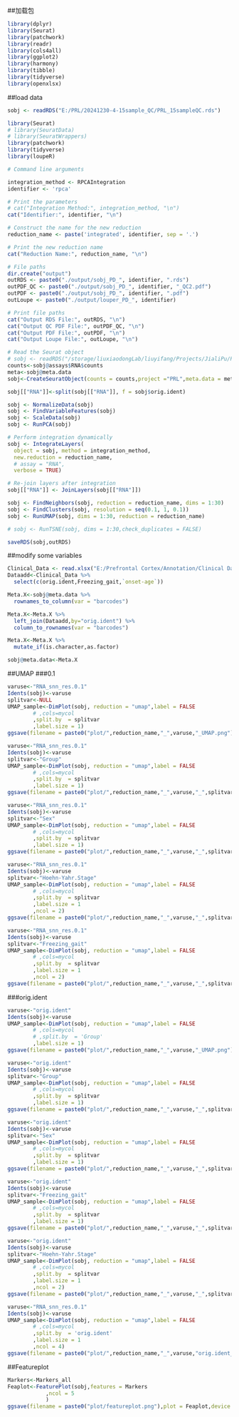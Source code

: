##加载包
```r
library(dplyr)
library(Seurat)
library(patchwork)
library(readr)
library(cols4all)
library(ggplot2)
library(harmony)
library(tibble)
library(tidyverse)
library(openxlsx)
```

##load data
```r
sobj <- readRDS("E:/PRL/20241230-4-15sample_QC/PRL_15sampleQC.rds")
```

```r
library(Seurat)
# library(SeuratData)
# library(SeuratWrappers)
library(patchwork)
library(tidyverse)
library(loupeR)

# Command line arguments

integration_method <- RPCAIntegration
identifier <- 'rpca'

# Print the parameters
# cat("Integration Method:", integration_method, "\n")
cat("Identifier:", identifier, "\n")

# Construct the name for the new reduction
reduction_name <- paste('integrated', identifier, sep = '.')

# Print the new reduction name
cat("Reduction Name:", reduction_name, "\n")

# File paths
dir.create("output")
outRDS <- paste0("./output/sobj_PD_", identifier, ".rds")
outPDF_QC <- paste0("./output/sobj_PD_", identifier, "_QC2.pdf")
outPDF <- paste0("./output/sobj_PD_", identifier, ".pdf")
outLoupe <- paste0("./output/louper_PD_", identifier)

# Print file paths
cat("Output RDS File:", outRDS, "\n")
cat("Output QC PDF File:", outPDF_QC, "\n")
cat("Output PDF File:", outPDF, "\n")
cat("Output Loupe File:", outLoupe, "\n")
```


```r
# Read the Seurat object
# sobj <- readRDS("/storage/liuxiaodongLab/liuyifang/Projects/JialiPu/PD_QiuhanXu/2024-03-06_27-integrate-harmony/data/sobj_PD_before_integrate.rds")
counts<-sobj@assays$RNA$counts
meta<-sobj@meta.data
sobj<-CreateSeuratObject(counts = counts,project ="PRL",meta.data = meta )

sobj[["RNA"]]<-split(sobj[["RNA"]], f = sobj$orig.ident)

sobj <- NormalizeData(sobj)
sobj <- FindVariableFeatures(sobj)
sobj <- ScaleData(sobj)
sobj <- RunPCA(sobj)

# Perform integration dynamically
sobj <- IntegrateLayers(
  object = sobj, method = integration_method,
  new.reduction = reduction_name,
  # assay = "RNA",
  verbose = TRUE)

# Re-join layers after integration
sobj[["RNA"]] <- JoinLayers(sobj[["RNA"]])

sobj <- FindNeighbors(sobj, reduction = reduction_name, dims = 1:30)
sobj <- FindClusters(sobj, resolution = seq(0.1, 1, 0.1))
sobj <- RunUMAP(sobj, dims = 1:30, reduction = reduction_name)

# sobj <- RunTSNE(sobj, dims = 1:30,check_duplicates = FALSE)

```

```r
saveRDS(sobj,outRDS)
```
##modify some variables
```r
Clinical_Data <- read.xlsx("E:/Prefrontal Cortex/Annotation/Clinical Data.xlsx")
Dataadd<-Clinical_Data %>%
  select(c(orig.ident,Freezing_gait,`onset-age`))

Meta.X<-sobj@meta.data %>%
  rownames_to_column(var = "barcodes")

Meta.X<-Meta.X %>%
  left_join(Dataadd,by="orig.ident") %>%
  column_to_rownames(var = "barcodes")

Meta.X<-Meta.X %>%
  mutate_if(is.character,as.factor)

sobj@meta.data<-Meta.X
```


##UMAP
###0.1
```r
varuse<-"RNA_snn_res.0.1"
Idents(sobj)<-varuse
splitvar<-NULL
UMAP_sample<-DimPlot(sobj, reduction = "umap",label = FALSE
        # ,cols=mycol
        ,split.by  = splitvar
        ,label.size = 1)
ggsave(filename = paste0("plot/",reduction_name,"_",varuse,"_UMAP.png"),plot = UMAP_sample,device = "png",width=2500,height = 2000,dpi = 500,units = "px")
```
```r
varuse<-"RNA_snn_res.0.1"
Idents(sobj)<-varuse
splitvar<-"Group"
UMAP_sample<-DimPlot(sobj, reduction = "umap",label = FALSE
        # ,cols=mycol
        ,split.by  = splitvar
        ,label.size = 1)
ggsave(filename = paste0("plot/",reduction_name,"_",varuse,"_",splitvar,"_UMAP.png"),plot = UMAP_sample,device = "png",width=5000,height = 2000,dpi = 500,units = "px")
```
```r
varuse<-"RNA_snn_res.0.1"
Idents(sobj)<-varuse
splitvar<-"Sex"
UMAP_sample<-DimPlot(sobj, reduction = "umap",label = FALSE
        # ,cols=mycol
        ,split.by  = splitvar
        ,label.size = 1)
ggsave(filename = paste0("plot/",reduction_name,"_",varuse,"_",splitvar,"_UMAP.png"),plot = UMAP_sample,device = "png",width=5000,height = 2000,dpi = 500,units = "px")
```
```r
varuse<-"RNA_snn_res.0.1"
Idents(sobj)<-varuse
splitvar<-"Hoehn-Yahr.Stage"
UMAP_sample<-DimPlot(sobj, reduction = "umap",label = FALSE
        # ,cols=mycol
        ,split.by  = splitvar
        ,label.size = 1
        ,ncol = 2)
ggsave(filename = paste0("plot/",reduction_name,"_",varuse,"_",splitvar,"_UMAP.png"),plot = UMAP_sample,device = "png",width=5000,height = 4000,dpi = 500,units = "px")
```
```r
varuse<-"RNA_snn_res.0.1"
Idents(sobj)<-varuse
splitvar<-"Freezing_gait"
UMAP_sample<-DimPlot(sobj, reduction = "umap",label = FALSE
        # ,cols=mycol
        ,split.by  = splitvar
        ,label.size = 1
        ,ncol = 2)
ggsave(filename = paste0("plot/",reduction_name,"_",varuse,"_",splitvar,"_UMAP.png"),plot = UMAP_sample,device = "png",width=5000,height = 2000,dpi = 500,units = "px")
```

###orig.ident
```r
varuse<-"orig.ident"
Idents(sobj)<-varuse
UMAP_sample<-DimPlot(sobj, reduction = "umap",label = FALSE
        # ,cols=mycol
        # ,split.by  = 'Group'
        ,label.size = 1)
ggsave(filename = paste0("plot/",reduction_name,"_",varuse,"_UMAP.png"),plot = UMAP_sample,device = "png",width=2500,height = 2000,dpi = 500,units = "px")
```
```r
varuse<-"orig.ident"
Idents(sobj)<-varuse
splitvar<-"Group"
UMAP_sample<-DimPlot(sobj, reduction = "umap",label = FALSE
        # ,cols=mycol
        ,split.by  = splitvar
        ,label.size = 1)
ggsave(filename = paste0("plot/",reduction_name,"_",varuse,"_",splitvar,"_UMAP.png"),plot = UMAP_sample,device = "png",width=5000,height = 2000,dpi = 500,units = "px")
```
```r
varuse<-"orig.ident"
Idents(sobj)<-varuse
splitvar<-"Sex"
UMAP_sample<-DimPlot(sobj, reduction = "umap",label = FALSE
        # ,cols=mycol
        ,split.by  = splitvar
        ,label.size = 1)
ggsave(filename = paste0("plot/",reduction_name,"_",varuse,"_",splitvar,"_UMAP.png"),plot = UMAP_sample,device = "png",width=5000,height = 2000,dpi = 500,units = "px")
```
```r
varuse<-"orig.ident"
Idents(sobj)<-varuse
splitvar<-"Freezing_gait"
UMAP_sample<-DimPlot(sobj, reduction = "umap",label = FALSE
        # ,cols=mycol
        ,split.by  = splitvar
        ,label.size = 1)
ggsave(filename = paste0("plot/",reduction_name,"_",varuse,"_",splitvar,"_UMAP.png"),plot = UMAP_sample,device = "png",width=5000,height = 2000,dpi = 500,units = "px")
```
```r
varuse<-"orig.ident"
Idents(sobj)<-varuse
splitvar<-"Hoehn-Yahr.Stage"
UMAP_sample<-DimPlot(sobj, reduction = "umap",label = FALSE
        # ,cols=mycol
        ,split.by  = splitvar
        ,label.size = 1
        ,ncol = 2)
ggsave(filename = paste0("plot/",reduction_name,"_",varuse,"_",splitvar,"_UMAP.png"),plot = UMAP_sample,device = "png",width=5000,height = 4000,dpi = 500,units = "px")
```

```r
varuse<-"RNA_snn_res.0.1"
Idents(sobj)<-varuse
UMAP_sample<-DimPlot(sobj, reduction = "umap",label = FALSE
        # ,cols=mycol
        ,split.by  = 'orig.ident'
        ,label.size = 1
        ,ncol = 4)
ggsave(filename = paste0("plot/",reduction_name,"_",varuse,"orig.ident_UMAP.png"),plot = UMAP_sample,device = "png",width=4000,height = 4000,dpi = 200,units = "px")
```

##Featureplot
```r
Markers<-Markers_all
Feaplot<-FeaturePlot(sobj,features = Markers
            ,ncol = 5
            )
ggsave(filename = paste0("plot/featureplot.png"),plot = Feaplot,device = "png",width=6000,height = 7000,dpi = 300,units = "px")
```

